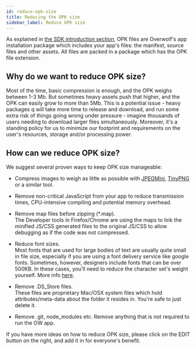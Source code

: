 ```yaml
---
id: reduce-opk-size
title: Reducing the OPK size
sidebar_label: Reduce OPK size
---
```


As explained in [the SDK introduction section](../start/sdk-introduction#opk-package), OPK files are Overwolf's app installation package which includes your app's files: the manifest, source files and other assets. All files are packed in a package which has the OPK file extension.

## Why do we want to reduce OPK size?

Most of the time, basic compression is enough, and the OPK weighs between 1-3 Mb. But sometimes heavy assets push that higher, and the OPK can easily grow to more than 5Mb. This is a potential issue - heavy packages q will take more time to release and download, and run some extra risk of things going wrong under pressure - imagine thousands of users needing to download larger files simultaneously. Moreover, it's a standing policy for us to minimize our footprint and requirements on the user's resources, storage and/or processing power.

## How can we reduce OPK size?
We suggest several proven ways to keep OPK size manageable: 

* Compress images to weigh as little as possible with [JPEGMini](https://www.jpegmini.com/), [TinyPNG](https://tinypng.com/) or a similar tool.

* Remove non-critical JavaScript from your app to reduce transmission times, CPU-intensive compiling and potential memory overhead.

* Remove map files before zipping (*.map).  
The Developer tools in Firefox/Chrome are using the maps to link the minified JS/CSS generated files to the original JS/CSS to allow debugging as if the code was not compressed.

* Reduce font sizes.  
Most fonts that are used for large bodies of text are usually quite small in file size, especially if you are using a font delivery service like google fonts. Sometimes, however, designers include fonts that can be over 500KB. In these cases, you’ll need to reduce the character set's weight yourself. More info [here](https://parall.ax/blog/view/3072/tutorial-reducing-the-file-size-of-custom-web-fonts).

* Remove .DS_Store files.  
These files are proprietary Mac/OSX system files which hold attributes/meta-data about the folder it resides in. You're safe to just delete it.

* Remove .git, node_modules etc.
 Remove anything that is not required to run the OW app.

If you have more ideas on how to reduce OPK size, please click on the EDIT button on the right, and add it in for everyone's benefit.
